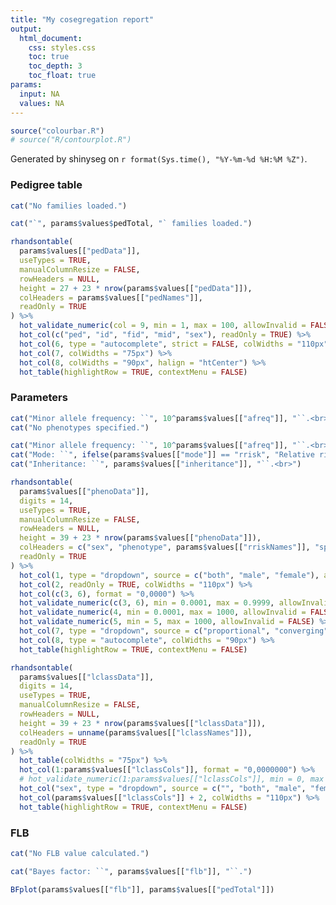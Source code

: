 ```yaml
---
title: "My cosegregation report"
output:
  html_document:
    css: styles.css
    toc: true
    toc_depth: 3
    toc_float: true
params:
  input: NA
  values: NA
---
```


```r
source("colourbar.R")
# source("R/contourplot.R")
```

Generated by <span class="typewriter">shinyseg</span> on ``r format(Sys.time(), "%Y-%m-%d %H:%M %Z")``.

### Pedigree table

```r
cat("No families loaded.")
```

```r
cat("`", params$values$pedTotal, "` families loaded.")
```

```r
rhandsontable(
  params$values[["pedData"]],
  useTypes = TRUE,
  manualColumnResize = FALSE,
  rowHeaders = NULL,
  height = 27 + 23 * nrow(params$values[["pedData"]]),
  colHeaders = params$values[["pedNames"]],
  readOnly = TRUE
) %>%
  hot_validate_numeric(col = 9, min = 1, max = 100, allowInvalid = FALSE) %>%
  hot_col(c("ped", "id", "fid", "mid", "sex"), readOnly = TRUE) %>%
  hot_col(6, type = "autocomplete", strict = FALSE, colWidths = "110px") %>% 
  hot_col(7, colWidths = "75px") %>% 
  hot_col(8, colWidths = "90px", halign = "htCenter") %>%
  hot_table(highlightRow = TRUE, contextMenu = FALSE)
```

### Parameters

```r
cat("Minor allele frequency: ``", 10^params$values[["afreq"]], "``.<br>")
cat("No phenotypes specified.")
```

```r
cat("Minor allele frequency: ``", 10^params$values[["afreq"]], "``.<br>")
cat("Mode: ``", ifelse(params$values[["mode"]] == "rrisk", "Relative risk", "Liability class"), "``.<br>")
cat("Inheritance: ``", params$values[["inheritance"]], "``.<br>")
```

```r
rhandsontable(
  params$values[["phenoData"]],
  digits = 14,
  useTypes = TRUE,
  manualColumnResize = FALSE,
  rowHeaders = NULL,
  height = 39 + 23 * nrow(params$values[["phenoData"]]),
  colHeaders = c("sex", "phenotype", params$values[["rriskNames"]], "spline\ncoefs"),
  readOnly = TRUE
) %>%
  hot_col(1, type = "dropdown", source = c("both", "male", "female"), allowInvalid = FALSE, colWidths = "75px") %>%
  hot_col(2, readOnly = TRUE, colWidths = "110px") %>% 
  hot_col(c(3, 6), format = "0,0000") %>% 
  hot_validate_numeric(c(3, 6), min = 0.0001, max = 0.9999, allowInvalid = FALSE) %>%
  hot_validate_numeric(4, min = 0.0001, max = 1000, allowInvalid = FALSE) %>%
  hot_validate_numeric(5, min = 5, max = 1000, allowInvalid = FALSE) %>%
  hot_col(7, type = "dropdown", source = c("proportional", "converging", "diverging", "custom"), allowInvalid = FALSE) %>%
  hot_col(8, type = "autocomplete", colWidths = "90px") %>%
  hot_table(highlightRow = TRUE, contextMenu = FALSE)
```

```r
rhandsontable(
  params$values[["lclassData"]],
  digits = 14,
  useTypes = TRUE,
  manualColumnResize = FALSE,
  rowHeaders = NULL,
  height = 39 + 23 * nrow(params$values[["lclassData"]]),
  colHeaders = unname(params$values[["lclassNames"]]),
  readOnly = TRUE
) %>%
  hot_table(colWidths = "75px") %>% 
  hot_col(1:params$values[["lclassCols"]], format = "0,0000000") %>%
  # hot_validate_numeric(1:params$values[["lclassCols"]], min = 0, max = 1, allowInvalid = FALSE) %>%
  hot_col("sex", type = "dropdown", source = c("", "both", "male", "female"), allowInvalid = FALSE) %>%
  hot_col(params$values[["lclassCols"]] + 2, colWidths = "110px") %>%
  hot_table(highlightRow = TRUE, contextMenu = FALSE)
```

### FLB

```r
cat("No FLB value calculated.")
```

```r
cat("Bayes factor: ``", params$values[["flb"]], "``.")
```

```r
BFplot(params$values[["flb"]], params$values[["pedTotal"]])
```
